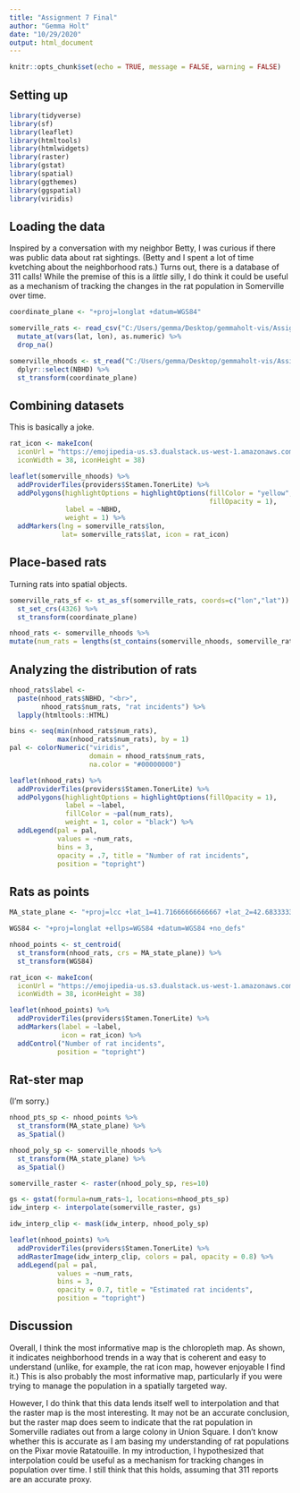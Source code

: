 ```yaml
---
title: "Assignment 7 Final"
author: "Gemma Holt"
date: "10/29/2020"
output: html_document
---
```


```r
knitr::opts_chunk$set(echo = TRUE, message = FALSE, warning = FALSE)
```


## Setting up
```r
library(tidyverse)
library(sf)
library(leaflet)
library(htmltools)
library(htmlwidgets)
library(raster)
library(gstat)
library(spatial)
library(ggthemes)
library(ggspatial)
library(viridis)
```


## Loading the data
Inspired by a conversation with my neighbor Betty, I was curious if there was public data about rat sightings. (Betty and I spent a lot of time kvetching about the neighborhood rats.) Turns out, there is a database of 311 calls! While the premise of this is a *little* silly, I do think it could be useful as a mechanism of tracking the changes in the rat population in Somerville over time.
```r
coordinate_plane <- "+proj=longlat +datum=WGS84"

somerville_rats <- read_csv("C:/Users/gemma/Desktop/gemmaholt-vis/Assignment-7-files/Rat_Data.csv") %>%
  mutate_at(vars(lat, lon), as.numeric) %>%
  drop_na()

somerville_nhoods <- st_read("C:/Users/gemma/Desktop/gemmaholt-vis/Assignment-7-files/Neighborhoods/Neighborhoods.shp", quiet = TRUE) %>%
  dplyr::select(NBHD) %>%
  st_transform(coordinate_plane)
```

## Combining datasets
This is basically a joke. 
```r
rat_icon <- makeIcon(
  iconUrl = "https://emojipedia-us.s3.dualstack.us-west-1.amazonaws.com/thumbs/240/apple/237/rat_1f400.png",
  iconWidth = 38, iconHeight = 38)

leaflet(somerville_nhoods) %>%
  addProviderTiles(providers$Stamen.TonerLite) %>%
  addPolygons(highlightOptions = highlightOptions(fillColor = "yellow",
                                                  fillOpacity = 1),
              label = ~NBHD,
              weight = 1) %>%
  addMarkers(lng = somerville_rats$lon,
             lat= somerville_rats$lat, icon = rat_icon)


```

## Place-based rats
Turning rats into spatial objects. 
```r
somerville_rats_sf <- st_as_sf(somerville_rats, coords=c("lon","lat")) %>%
  st_set_crs(4326) %>%
  st_transform(coordinate_plane)

nhood_rats <- somerville_nhoods %>%
mutate(num_rats = lengths(st_contains(somerville_nhoods, somerville_rats_sf)))
```


## Analyzing the distribution of rats
```r
nhood_rats$label <-
  paste(nhood_rats$NBHD, "<br>",
        nhood_rats$num_rats, "rat incidents") %>%
  lapply(htmltools::HTML)

bins <- seq(min(nhood_rats$num_rats),
            max(nhood_rats$num_rats), by = 1)
pal <- colorNumeric("viridis", 
                    domain = nhood_rats$num_rats,
                    na.color = "#00000000")

leaflet(nhood_rats) %>%
  addProviderTiles(providers$Stamen.TonerLite) %>%
  addPolygons(highlightOptions = highlightOptions(fillOpacity = 1),
              label = ~label,
              fillColor = ~pal(num_rats),
              weight = 1, color = "black") %>% 
  addLegend(pal = pal, 
            values = ~num_rats,
            bins = 3,
            opacity = .7, title = "Number of rat incidents",
            position = "topright")
```


## Rats as points
```r
MA_state_plane <- "+proj=lcc +lat_1=41.71666666666667 +lat_2=42.68333333333333 +lat_0=41 +lon_0=-71.5 +x_0=200000 +y_0=750000 +ellps=GRS80 +units=m +no_defs "

WGS84 <- "+proj=longlat +ellps=WGS84 +datum=WGS84 +no_defs"

nhood_points <- st_centroid(
  st_transform(nhood_rats, crs = MA_state_plane)) %>%
  st_transform(WGS84)

rat_icon <- makeIcon(
  iconUrl = "https://emojipedia-us.s3.dualstack.us-west-1.amazonaws.com/thumbs/240/apple/237/rat_1f400.png",
  iconWidth = 38, iconHeight = 38)

leaflet(nhood_points) %>%
  addProviderTiles(providers$Stamen.TonerLite) %>%
  addMarkers(label = ~label,
             icon = rat_icon) %>% 
  addControl("Number of rat incidents",
            position = "topright")
```



## Rat-ster map
(I'm sorry.) 
```r
nhood_pts_sp <- nhood_points %>%
  st_transform(MA_state_plane) %>%
  as_Spatial()

nhood_poly_sp <- somerville_nhoods %>%
  st_transform(MA_state_plane) %>%
  as_Spatial()

somerville_raster <- raster(nhood_poly_sp, res=10)

gs <- gstat(formula=num_rats~1, locations=nhood_pts_sp)
idw_interp <- interpolate(somerville_raster, gs)

idw_interp_clip <- mask(idw_interp, nhood_poly_sp)

leaflet(nhood_points) %>%
  addProviderTiles(providers$Stamen.TonerLite) %>%
  addRasterImage(idw_interp_clip, colors = pal, opacity = 0.8) %>% 
  addLegend(pal = pal, 
            values = ~num_rats,
            bins = 3,
            opacity = 0.7, title = "Estimated rat incidents",
            position = "topright")

```


## Discussion
Overall, I think the most informative map is the chloropleth map. As shown, it indicates neighborhood trends in a way that is coherent and easy to understand (unlike, for example, the rat icon map, however enjoyable I find it.) This is also probably the most informative map, particularly if you were trying to manage the population in a spatially targeted way. 

However, I do think that this data lends itself well to interpolation and that the raster map is the most interesting. It may not be an accurate conclusion, but the raster map does seem to indicate that the rat population in Somerville radiates out from a large colony in Union Square. I don't know whether this is accurate as I am basing my understanding of rat populations on the Pixar movie Ratatouille. In my introduction, I hypothesized that interpolation could be useful as a mechanism for tracking changes in population over time. I still think that this holds, assuming that 311 reports are an accurate proxy. 
